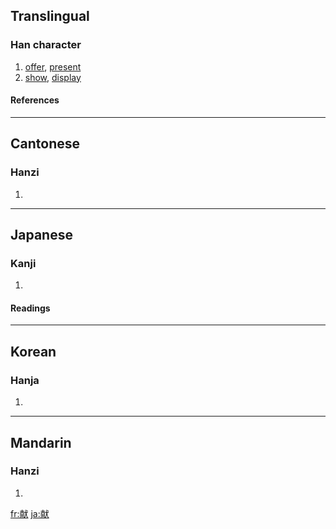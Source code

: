 {{see|獻}}

==Translingual==
===Han character===
{{Han char|rn=94|rad=犬|as=09|sn=12|four=|canj=十月戈大 (JBIK)}}
# [[offer]], [[present]]
# [[show]], [[display]]
====References====
{{Han ref|kx=0715.040|dkj=20539|dj=1127.050|hdz=21355.020|uh=732E|ud=29486}}

----
==Cantonese==
===Hanzi===
{{yue-hanzi|jyut=|y=hin3}}
# {{defn|Cantonese}}

----
==Japanese==
===Kanji===
{{ja-kanji|grade=c|rs=犬09}}
# {{defn|Japanese}} 
====Readings====
{{ja-readings|on=[[けん]] (ken), [[こん]] (kon)|kun=[[たてまつる]] (tatematsuru)|nanori=}}

----
==Korean==
===Hanja===
{{ko-hanja|hangeul=[[헌]], [[사]]|eumhun=|rv=heon, sa|mr=hŏn, sa|y=hen, sa}}
# {{defn|Korean}}

----
==Mandarin==
===Hanzi===
{{cmn-hanzi|tra=獻|pin=[[xiàn]] ([[xian4]])|wg=hsien<sup>4</sup>}}
# {{defn|Mandarin}}

[[fr:献]]
[[ja:献]]